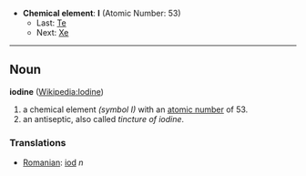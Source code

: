 *'''Chemical element''': '''I''' (Atomic Number: 53)
**Last: [[Tellurium|Te]]
**Next: [[Xenon|Xe]]
----
== Noun ==
'''iodine''' ([[en:Iodine|Wikipedia:Iodine]])

# a chemical element ''(symbol I)'' with an [[atomic number]] of 53.
# an antiseptic, also called ''tincture of iodine''.

===Translations===
*[[Romanian]]: [[iod]] ''n''